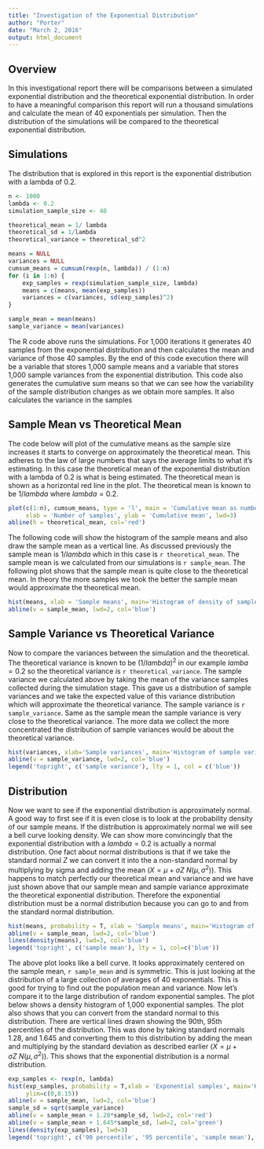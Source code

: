 ```yaml
---
title: "Investigation of the Exponential Distribution"
author: "Porter"
date: "March 2, 2016"
output: html_document
---
```


## Overview

In this investigational report there will be comparisons between a simulated exponential distribution and the theoretical exponential distribution. In order to have a meaningful comparison this report will run a thousand simulations and calculate the mean of 40 exponentials per simulation. Then the distribution of the simulations will be compared to the theoretical exponential distribution.

## Simulations

The distribution that is explored in this report is the exponential distribution with a lambda of 0.2.
```r
n <- 1000
lambda <- 0.2
simulation_sample_size <- 40

theoretical_mean = 1/ lambda
theoretical_sd = 1/lambda
theoretical_variance = theoretical_sd^2

means = NULL
variances = NULL
cumsum_means = cumsum(rexp(n, lambda)) / (1:n)
for (i in 1:n) {
    exp_samples = rexp(simulation_sample_size, lambda)
    means = c(means, mean(exp_samples))
    variances = c(variances, sd(exp_samples)^2)
}

sample_mean = mean(means)
sample_variance = mean(variances)
```

The R code above runs the simulations. For 1,000 iterations it generates 40 samples from the exponential distribution and then calculates the mean and variance of those 40 samples. By the end of this code execution there will be a variable that stores 1,000 sample means and a variable that stores 1,000 sample variances from the exponential distribution. This code also generates the cumulative sum means so that we can see how the variability of the sample distribution changes as we obtain more samples. It also calculates the variance in the samples

## Sample Mean vs Theoretical Mean

The code below will plot of the cumulative means as the sample size increases it starts to converge on approximately the theoretical mean. This adheres to the law of large numbers that says the average limits to what it's estimating. In this case the theoretical mean of the exponential distribution with a lambda of 0.2 is what is being estimated. The theoretical mean is shown as a horizontal red line in the plot. The theoretical mean is known to be $1/lambda$ where $lambda = 0.2$.

```r
plot(c(1:n), cumsum_means, type = 'l', main = 'Cumulative mean as number of samples increases', 
     xlab = 'Number of samples', ylab = 'Cumulative mean', lwd=3)
abline(h = theoretical_mean, col='red')
```

The following code will show the histogram of the sample means and also draw the sample mean as a vertical line. As discussed previously the sample mean is $1/lambda$ which in this case is `r theoretical_mean`. The sample mean is we calculated from our simulations is `r sample_mean`. The following plot shows that the sample mean is quite close to the theoretical mean. In theory the more samples we took the better the sample mean would approximate the theoretical mean. 

```r
hist(means, xlab = 'Sample means', main='Histogram of density of sample means')
abline(v = sample_mean, lwd=2, col='blue')
```

## Sample Variance vs Theoretical Variance

Now to compare the variances between the simulation and the theoretical. The theoretical variance is known to be $(1/lambda)^2$ in our example $lamba = 0.2$ so the theoretical variance is `r theoretical_variance`. The sample variance we calculated above by taking the mean of the variance samples collected during the simulation stage. This gave us a distribution of sample variances and we take the expected value of this variance distribution which will approximate the theoretical variance. The sample variance is `r sample_variance`. Same as the sample mean the sample variance is very close to the theoretical variance. The more data we collect the more concentrated the distribution of sample variances would be about the theoretical variance.

```r
hist(variances, xlab='Sample variances', main='Histogram of sample variances')
abline(v = sample_variance, lwd=2, col='blue')
legend('topright', c('sample variance'), lty = 1, col = c('blue'))
```

## Distribution

Now we want to see if the exponential distribution is approximately normal. A good way to first see if it is even close is to look at the probability density of our sample means. If the distribution is approximately normal we will see a bell curve looking density. We can show more convincingly that the exponential distribution with a $lambda = 0.2$ is actually a normal distribution. One fact about normal distributions is that if we take the standard normal $Z$ we can convert it into the a non-standard normal by multiplying by sigma and adding the mean ($X = \mu + \sigma Z ~ N(\mu, \sigma^2)$). This happens to match perfectly our theoretical mean and variance and we have just shown above that our sample mean and sample variance approximate the theoretical exponential distribution. Therefore the exponential distribution must be a normal distribution because you can go to and from the standard normal distribution.
```r
hist(means, probability = T, xlab = 'Sample means', main='Histogram of density of sample means', ylim = c(0,0.6))
abline(v = sample_mean, lwd=2, col='blue')
lines(density(means), lwd=3, col='blue')
legend('topright', c('sample mean'), lty = 1, col=c('blue'))
```

The above plot looks like a bell curve. It looks approximately centered on the sample mean, `r sample_mean` and is symmetric. This is just looking at the distribution of a large collection of averages of 40 exponentials. This is good for trying to find out the population mean and variance. Now let's compare it to the large distribution of random exponential samples. The plot below shows a density histogram of 1,000 exponential samples. The plot also shows that you can convert from the standard normal to this distribution. There are vertical lines drawn showing the 90th, 95th percentiles of the distribution. This was done by taking standard normals 1.28, and 1.645 and converting them to this distribution by adding the mean and multiplying by the standard deviation as described earlier ($X = \mu + \sigma Z ~ N(\mu, \sigma^2)$). This shows that the exponential distribution is a normal distribution.

```r
exp_samples <- rexp(n, lambda)
hist(exp_samples, probability = T,xlab = 'Exponential samples', main='Histogram of density of random exponentials',
     ylim=c(0,0.15))
abline(v = sample_mean, lwd=2, col='blue')
sample_sd = sqrt(sample_variance)
abline(v = sample_mean + 1.28*sample_sd, lwd=2, col='red')
abline(v = sample_mean + 1.645*sample_sd, lwd=2, col='green')
lines(density(exp_samples), lwd=3)
legend('topright', c('90 percentile', '95 percentile', 'sample mean'), lty = 1, col=c('red', 'green','blue'))
```

